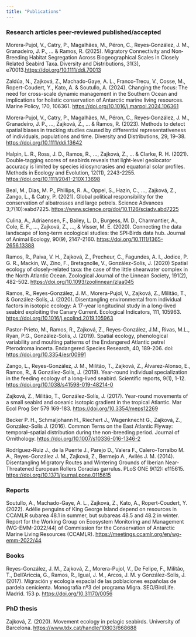 ```yaml
---
title: "Publications"
---
```


### Research articles peer-reviewed published/accepted

Morera‐Pujol, V., Catry, P., Magalhães, M., Péron, C., Reyes‐González, J. M., Granadeiro, J. P., \... & Ramos, R. (2025). Migratory Connectivity and Non‐Breeding Habitat Segregation Across Biogeographical Scales in Closely Related Seabird Taxa. Diversity and Distributions, 31(3), e70013.<https://doi.org/10.1111/ddi.70013>

Zaldúa, N., Zajková, Z., Machado-Gaye, A. L., Franco-Trecu, V., Cosse, M., Ropert-Coudert, Y., Kato, A. & Soutullo, A. (2024). Changing the focus: The need for cross-scale dynamic management in the Southern Ocean and implications for holistic conservation of Antarctic marine living resources. Marine Policy, 170, 106361. <https://doi.org/10.1016/j.marpol.2024.106361>

Morera‐Pujol, V., Catry, P., Magalhães, M., Péron, C., Reyes‐González, J. M., Granadeiro, J. P., ..., Zajková, Z., ... & Ramos, R. (2023). Methods to detect spatial biases in tracking studies caused by differential representativeness of individuals, populations and time. Diversity and Distributions, 29, 19--38. <https://doi.org/10.1111/ddi.13642>

Halpin, L. R., Ross, J. D., Ramos, R., ..., Zajková, Z., ... & Clarke, R. H. (2021). Double‐tagging scores of seabirds reveals that light‐level geolocator accuracy is limited by species idiosyncrasies and equatorial solar profiles. Methods in Ecology and Evolution, 12(11), 2243-2255. <https://doi.org/10.1111/2041-210X.13698>

Beal, M., Dias, M. P., Phillips, R. A., Oppel, S., Hazin, C., ..., Zajková, Z., Zango, L., & Catry, P. (2021). Global political responsibility for the conservation of albatrosses and large petrels. Science Advances 3;7(10):eabd7225. <https://www.science.org/doi/10.1126/sciadv.abd7225>

Culina, A., Adriaensen, F., Bailey, L. D., Burgess, M. D., Charmantier, A., Cole, E. F., ..., Zajková, Z., ..., & Visser, M. E. (2020). Connecting the data landscape of long‐term ecological studies: the SPI‐Birds data hub. Journal of Animal Ecology, 90(9), 2147-2160. <https://doi.org/10.1111/1365-2656.13388>

Ramos, R., Paiva, V. H., Zajková, Z., Precheur, C., Fagundes, A. I., Jodice, P. G. R., Mackin, W., Zino, F., Bretagnolle, V., González-Solís, J. (2020) Spatial ecology of closely-related taxa: the case of the little shearwater complex in the North Atlantic Ocean. Zoological Journal of the Linnean Society, 191(2), 482-502. <https://doi.org/10.1093/zoolinnean/zlaa045>

Ramos, R., Reyes-González, J. M., Morera-Pujol, V., Zajková, Z., Militão, T., & González-Solís, J. (2020). Disentangling environmental from individual factors in isotopic ecology: A 17-year longitudinal study in a long-lived seabird exploiting the Canary Current. Ecological Indicators, 111, 105963. <https://doi.org/10.1016/j.ecolind.2019.105963>

Pastor-Prieto, M., Ramos, R., Zajková, Z., Reyes-González, J.M., Rivas, M.L., Ryan, P.G., González-Solís, J. (2019). Spatial ecology, phenological variability and moulting patterns of the Endangered Atlantic petrel Pterodroma incerta. Endangered Species Research, 40, 189-206. doi: <https://doi.org/10.3354/esr00991>

Zango, L., Reyes-González, J. M., Militão, T., Zajková, Z., Álvarez-Alonso, E., Ramos, R., & González-Solís, J. (2019). Year-round individual specialization in the feeding ecology of a long-lived seabird. Scientific reports, 9(1), 1-12. <https://doi.org/10.1038/s41598-019-48214-0>

Zajková, Z., Militão, T., González-Solís, J. (2017). Year-round movements of a small seabird and oceanic isotopic gradient in the tropical Atlantic. Mar Ecol Prog Ser 579 169-183. <https://doi.org/10.3354/meps12269>

Becker P. H., Schmaljohann H., Riechert J., Wagenknecht G., Zajková, Z., González-Solís J. (2016). Common Terns on the East Atlantic Flyway: temporal--spatial distribution during the non-breeding period. Journal of Ornithology. <https://doi.org/10.1007/s10336-016-1346-2>

Rodríguez-Ruiz J., de la Puente J., Parejo D., Valera F., Calero-Torralbo M. A., Reyes-González J. M., Zajková, Z., Bermejo A., Avilés J. M. (2014). Disentangling Migratory Routes and Wintering Grounds of Iberian Near-Threatened European Rollers Coracias garrulus. PLoS ONE 9(12): e115615. <https://doi.org/10.1371/journal.pone.0115615>

### Reports

Soutullo, A., Machado-Gaye, A. L., Zajková, Z., Kato, A., Ropert-Coudert, Y. (2022). Adélie penguins of King George Island depend on resources in CCAMLR subarea 48.1 in summer, but subareas 48.5 and 48.2 in winter. Report for the Working Group on Ecosystem Monitoring and Management (WG-EMM-2022/44) of Commission for the Conservation of Antarctic Marine Living Resources (CCAMLR). <https://meetings.ccamlr.org/en/wg-emm-2022/44>

### Books

Reyes-González, J. M., Zajková, Z., Morera-Pujol, V., De Felipe, F., Militão, T., Dell'Ariccia, G., Ramos, R., Igual, J. M., Arcos, J. M. y González-Solís, J. (2017). Migración y ecología espacial de las poblaciones españolas de pardela cenicienta. Monografía nº3 del programa Migra. SEO/BirdLife. Madrid. 153 p. <https://doi.org/10.31170/0056>

### PhD thesis

Zajková, Z. (2020). Movement ecology in pelagic seabirds. University of Barcelona. <https://www.tdx.cat/handle/10803/668688>
